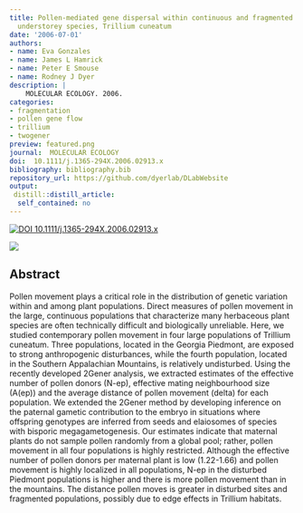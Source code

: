 ```yaml
---
title: Pollen-mediated gene dispersal within continuous and fragmented populations of a forest
  understorey species, Trillium cuneatum
date: '2006-07-01'
authors:
- name: Eva Gonzales
- name: James L Hamrick
- name: Peter E Smouse
- name: Rodney J Dyer
description: |
    MOLECULAR ECOLOGY. 2006.  
categories: 
- fragmentation
- pollen gene flow
- trillium
- twogener
preview: featured.png
journal:  MOLECULAR ECOLOGY
doi:  10.1111/j.1365-294X.2006.02913.x
bibliography: bibliography.bib
repository_url: https://github.com/dyerlab/DLabWebsite
output:
 distill::distill_article:
  self_contained: no
---
```


 [![ DOI 10.1111/j.1365-294X.2006.02913.x](https://img.shields.io/badge/DOI-474747.svg)](https://doi.org/10.1111/j.1365-294X.2006.02913.x)

![]( featured.png )

## Abstract

Pollen movement plays a critical role in the distribution of genetic variation within and among plant populations. Direct measures of pollen movement in the large, continuous populations that characterize many herbaceous plant species are often technically difficult and biologically unreliable. Here, we studied contemporary pollen movement in four large populations of Trillium cuneatum. Three populations, located in the Georgia Piedmont, are exposed to strong anthropogenic disturbances, while the fourth population, located in the Southern Appalachian Mountains, is relatively undisturbed. Using the recently developed 2Gener analysis, we extracted estimates of the effective number of pollen donors (N-ep), effective mating neighbourhood size (A(ep)) and the average distance of pollen movement (delta) for each population. We extended the 2Gener method by developing inference on the paternal gametic contribution to the embryo in situations where offspring genotypes are inferred from seeds and elaiosomes of species with bisporic megagametogenesis. Our estimates indicate that maternal plants do not sample pollen randomly from a global pool; rather, pollen movement in all four populations is highly restricted. Although the effective number of pollen donors per maternal plant is low (1.22-1.66) and pollen movement is highly localized in all populations, N-ep in the disturbed Piedmont populations is higher and there is more pollen movement than in the mountains. The distance pollen moves is greater in disturbed sites and fragmented populations, possibly due to edge effects in Trillium habitats.
